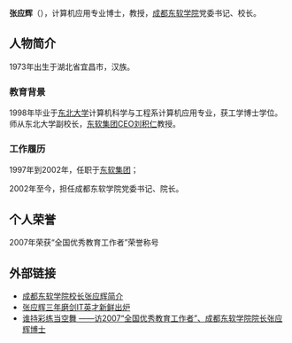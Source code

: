 {{Infobox person
| 姓名       = 张应辉
| 出生日期   = <!-- {{Birth date||YYYY|MM|DD}} -->1973年
| 出生地     = 湖北 宜昌
| 国籍       = [[中华人民共和国|中华人民共和国]]
| 籍贯       = <!-- （仅限部分地区人士使用） -->[[湖北|湖北]] [[宜昌|宜昌]]
| 教育程度   = 博士
| 母校       = [[东北大学|东北大学]]
| 职业       = 校长、教授
| 机构       = [[成都东软学院|成都东软学院]]
}}
'''张应辉'''（{{bd|1973年|}}），计算机应用专业博士，教授，[[成都东软学院|成都东软学院]]党委书记、校长。

==人物简介==
1973年出生于湖北省宜昌市，汉族。

===教育背景===
1998年毕业于[[东北大学|东北大学]]计算机科学与工程系计算机应用专业，获工学博士学位。师从东北大学副校长，[[东软集团|东软集团]]CEO[[刘积仁|刘积仁]]教授。

===工作履历===
1997年到2002年，任职于[[东软集团|东软集团]]；

2002年至今，担任成都东软学院党委书记、院长。

==个人荣誉==
2007年荣获“全国优秀教育工作者”荣誉称号

==外部链接==
* [http://www.ccniit.com/HTML/service/article_51.html 成都东软学院校长张应辉简介] {{Wayback|url=http://www.ccniit.com/HTML/service/article_51.html |date=20160708122024 }}
* [http://tech.sina.com.cn/it/2006-08-15/10111086163.shtml 张应辉三年磨剑IT英才新鲜出炉] {{Wayback|url=http://tech.sina.com.cn/it/2006-08-15/10111086163.shtml |date=20160304110613 }}
* [http://morning.scol.com.cn/2007/10/19/200710196491341719164.htm 谁持彩练当空舞 ——访2007“全国优秀教育工作者”、成都东软学院院长张应辉博士] {{Wayback|url=http://morning.scol.com.cn/2007/10/19/200710196491341719164.htm |date=20160304200516 }}
